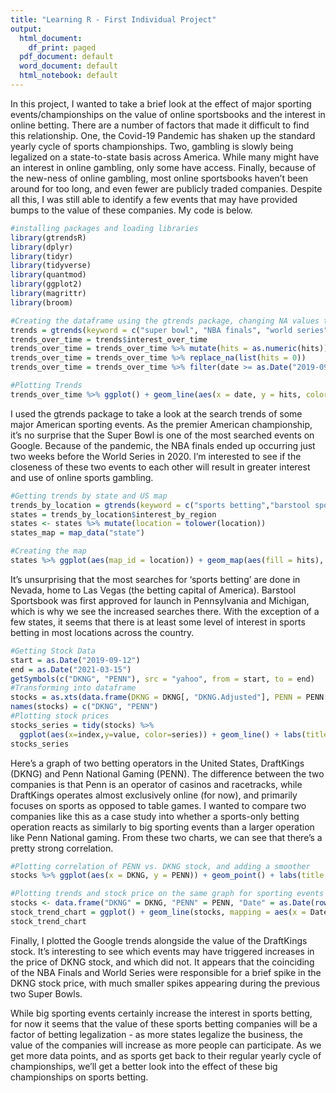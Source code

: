 ```yaml
---
title: "Learning R - First Individual Project"
output:
  html_document:
    df_print: paged
  pdf_document: default
  word_document: default
  html_notebook: default
---
```


In this project, I wanted to take a brief look at the effect of major sporting events/championships on the value of online sportsbooks and the interest in online betting. There are a number of factors that made it difficult to find this relationship. One, the Covid-19 Pandemic has shaken up the standard yearly cycle of sports championships. Two, gambling is slowly being legalized on a state-to-state basis across America. While many might have an interest in online gambling, only some have access. Finally, because of the new-ness of online gambling, most online sportsbooks haven't been around for too long, and even fewer are publicly traded companies. Despite all this, I was still able to identify a few events that may have provided bumps to the value of these companies. My code is below.

```r
#installing packages and loading libraries
library(gtrendsR)
library(dplyr)
library(tidyr)
library(tidyverse)
library(quantmod)
library(ggplot2)
library(magrittr)
library(broom)

#Creating the dataframe using the gtrends package, changing NA values to 0
trends = gtrends(keyword = c("super bowl", "NBA finals", "world series"))
trends_over_time = trends$interest_over_time
trends_over_time = trends_over_time %>% mutate(hits = as.numeric(hits))
trends_over_time = trends_over_time %>% replace_na(list(hits = 0))
trends_over_time = trends_over_time %>% filter(date >= as.Date("2019-09-12"))

#Plotting Trends
trends_over_time %>% ggplot() + geom_line(aes(x = date, y = hits, color = keyword)) + labs(title = "Google Trend Data for US Sports Championships", y = "Hits (normalized b/w 0 and 100)", x = "Date")

```

I used the gtrends package to take a look at the search trends of some major American sporting events. As the premier American championship, it's no surprise that the Super Bowl is one of the most searched events on Google. Because of the pandemic, the NBA finals ended up occurring just two weeks before the World Series in 2020. I'm interested to see if the closeness of these two events to each other will result in greater interest and use of online sports gambling.


```r
#Getting trends by state and US map
trends_by_location = gtrends(keyword = c("sports betting","barstool sportsbook", "draftkings", "fanduel"), geo = "US")
states = trends_by_location$interest_by_region
states <- states %>% mutate(location = tolower(location))
states_map = map_data("state")

#Creating the map
states %>% ggplot(aes(map_id = location)) + geom_map(aes(fill = hits), map = states_map) + expand_limits(x = states_map$long, y = states_map$lat) + facet_wrap(~ keyword, nrow = 2) + scale_fill_continuous(name = "Hits (Scaled to 100)") + labs(title = "Google Trend Data for Sports Betting Interest by US State")
```

It's unsurprising that the most searches for 'sports betting' are done in Nevada, home to Las Vegas (the betting capital of America). Barstool Sportsbook was first approved for launch in Pennsylvania and Michigan, which is why we see the increased searches there. With the exception of a few states, it seems that there is at least some level of interest in sports betting in most locations across the country.

```r
#Getting Stock Data
start = as.Date("2019-09-12") 
end = as.Date("2021-03-15")
getSymbols(c("DKNG", "PENN"), src = "yahoo", from = start, to = end)
#Transforming into dataframe
stocks = as.xts(data.frame(DKNG = DKNG[, "DKNG.Adjusted"], PENN = PENN[, "PENN.Adjusted"]))
names(stocks) = c("DKNG", "PENN")
#Plotting stock prices
stocks_series = tidy(stocks) %>% 
  ggplot(aes(x=index,y=value, color=series)) + geom_line() + labs(title = "EOD Adjusted Stock Price of Top Gambling Companies", subtitle = "Prices from August 2019 to March 2021", y = "Price", x = "Date") +  scale_color_manual(values = c("#000040", "#deae36"), name = "Legend")
stocks_series
```

Here's a graph of two betting operators in the United States, DraftKings (DKNG) and Penn National Gaming (PENN). The difference between the two companies is that Penn is an operator of casinos and racetracks, while DraftKings operates almost exclusively online (for now), and primarily focuses on sports as opposed to table games. I wanted to compare two companies like this as a case study into whether a sports-only betting operation reacts as similarly to big sporting events than a larger operation like Penn National gaming. From these two charts, we can see that there's a pretty strong correlation.

```r
#Plotting correlation of PENN vs. DKNG stock, and adding a smoother
stocks %>% ggplot(aes(x = DKNG, y = PENN)) + geom_point() + labs(title = "Penn National Gaming Stock vs. DraftKings Stock, with a LOESS Smoother", subtitle = "September 2019 to March 2021", x = "DKNG", y = "PENN") + geom_smooth(color = "red")
```



```r
#Plotting trends and stock price on the same graph for sporting events and DraftKings
stocks <- data.frame("DKNG" = DKNG, "PENN" = PENN, "Date" = as.Date(row.names(as.data.frame(DKNG))))
stock_trend_chart = ggplot() + geom_line(stocks, mapping = aes(x = Date, y = DKNG.DKNG.Close, color = "Price of DraftKings Stock")) + geom_line(filter(trends_over_time, keyword == "super bowl"), mapping = aes(as.Date(date), hits * 1, color = "'Super Bowl' Google Trends Hits")) + scale_y_continuous(name = "Stock Price", sec.axis = sec_axis(~./1, name = "Google Trends Hits (scaled to 100)")) + labs(title = "DraftKings Stock Price and Sporting Event Interest") + geom_line(filter(trends_over_time, keyword == "world series"), mapping = aes(as.Date(date), hits * 1, color = "'World Series' Google Trends Hits")) + geom_line(filter(trends_over_time, keyword == "NBA finals"), mapping = aes(as.Date(date), hits * 1, color = "'NBA Finals' Google Trends Hits")) + scale_color_manual(values=c("lightseagreen","mediumblue","midnightblue","mediumvioletred"),name = "Legend")
stock_trend_chart
```

Finally, I plotted the Google trends alongside the value of the DraftKings stock. It's interesting to see which events may have triggered increases in the price of DKNG stock, and which did not. It appears that the coinciding of the NBA Finals and World Series were responsible for a brief spike in the DKNG stock price, with much smaller spikes appearing during the previous two Super Bowls.

While big sporting events certainly increase the interest in sports betting, for now it seems that the value of these sports betting companies will be a factor of betting legalization - as more states legalize the business, the value of the companies will increase as more people can participate. As we get more data points, and as sports get back to their regular yearly cycle of championships, we'll get a better look into the effect of these big championships on sports betting.


